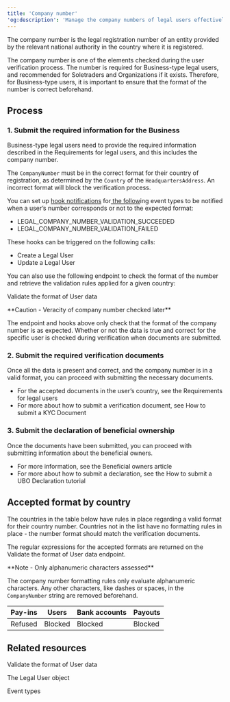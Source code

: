 ```yaml
---
title: 'Company number'  
'og:description': 'Manage the company numbers of legal users effectively, and see all expected formats per country, to accelerate the KYB verification process.'  
---
```


The company number is the legal registration number of an entity provided by the relevant national authority in the country where it is registered.  

The company number is one of the elements checked during the user verification process. The number is required for Business-type legal users, and recommended for Soletraders and Organizations if it exists. Therefore, for Business-type users, it is important to ensure that the format of the number is correct beforehand.  

## Process  

### 1. Submit the required information for the Business  

Business-type legal users need to provide the required information described in the Requirements for legal users, and this includes the company number.  

The `CompanyNumber` must be in the correct format for their country of registration, as determined by the `Country` of the `HeadquartersAddress`. An incorrect format will block the verification process.   

You can set up <a href="">hook notifications</a> for<a href=""> the follow</a>ing event types to be notified when a user’s number corresponds or not to the expected format:  
- LEGAL_COMPANY_NUMBER_VALIDATION_SUCCEEDED  
- LEGAL_COMPANY_NUMBER_VALIDATION_FAILED  

These hooks can be triggered on the following calls:  
- Create a Legal User  
- Update a Legal User  

You can also use the following endpoint to check the format of the number and retrieve the validation rules applied for a given country:  

<Card title="Endpoint" href="/api-reference/">Validate the format of User data</Card>  

<Warning>  
**Caution - Veracity of company number checked later** 
  
The endpoint and hooks above only check that the format of the company number is as expected. Whether or not the data is true and correct for the specific user is checked during verification when documents are submitted.  
</Warning>  

### 2. Submit the required verification documents  

Once all the data is present and correct, and the company number is in a valid format, you can proceed with submitting the necessary documents.  
- For the accepted documents in the user’s country, see the Requirements for legal users  
- For more about how to submit a verification document, see How to submit a KYC Document  

### 3. Submit the declaration of beneficial ownership  

Once the documents have been submitted, you can proceed with submitting information about the beneficial owners.  
- For more information, see the Beneficial owners article  
- For more about how to submit a declaration, see the How to submit a UBO Declaration tutorial  

## Accepted format by country  

The countries in the table below have rules in place regarding a valid format for their country number. Countries not in the list have no formatting rules in place - the number format should match the verification documents.  

The regular expressions for the accepted formats are returned on the Validate the format of User data endpoint.  

<Note>  
**Note - Only alphanumeric characters assessed** 
  
The company number formatting rules only evaluate alphanumeric characters. Any other characters, like dashes or spaces, in the `CompanyNumber` string are removed beforehand.  
</Note>

<table>
    <thead>
        <tr>
            <th class="header">Pay-ins</th>
            <th class="header">Users</th>
            <th class="header">Bank accounts</th>
            <th class="header">Payouts</th>
        </tr>
    </thead>
    <tbody>
        <tr>
            <td class="content">Refused</td>
            <td class="content">Blocked</td>
            <td class="content">Blocked</td>
            <td class="content">Blocked</td>
        </tr>
    </tbody>
</table>

## Related resources  

<Card title="Endpoints">Validate the format of User data</Card>  

<Card title="Endpoints">The Legal User object</Card>  

<Card title="Dev tools">Event types</Card>